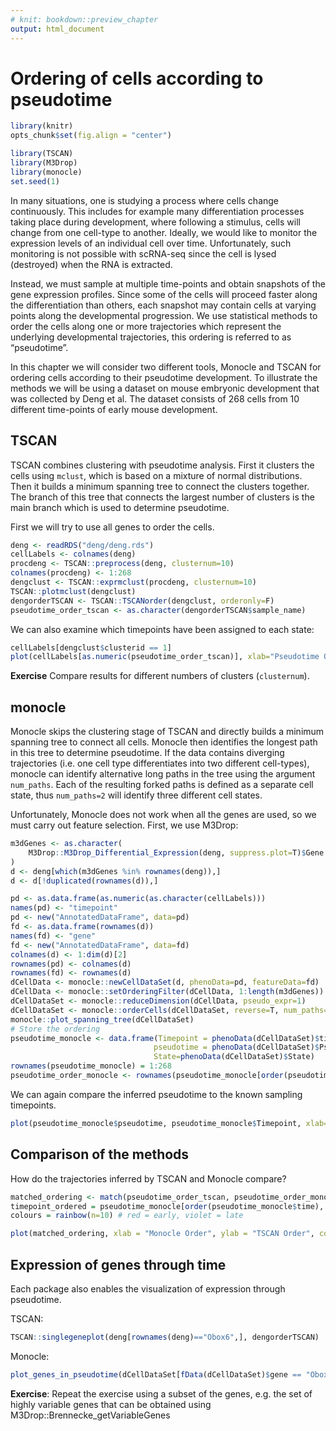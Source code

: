 ```yaml
---
# knit: bookdown::preview_chapter
output: html_document
---
```


# Ordering of cells according to pseudotime

```r
library(knitr)
opts_chunk$set(fig.align = "center")
```
```r
library(TSCAN)
library(M3Drop)
library(monocle)
set.seed(1)
```

In many situations, one is studying a process where cells change
continuously. This includes for example many differentiation processes
taking place during development, where following a stimulus, cells
will change from one cell-type to another. Ideally, we would like to
monitor the expression levels of an individual cell over
time. Unfortunately, such monitoring is not possible with scRNA-seq
since the cell is lysed (destroyed) when the RNA is extracted.

Instead, we must sample at multiple time-points and obtain snapshots of
the gene expression profiles. Since some of the cells will
proceed faster along the differentiation than others, each snapshot may contain
cells at varying points along the developmental progression. We use statistical methods
 to order the cells along one or more trajectories which represent the underlying
 developmental trajectories, this ordering is referred to as "pseudotime".

In this chapter we will consider two different tools, Monocle and
TSCAN for ordering cells according to their pseudotime development. To
illustrate the methods we will be using a dataset on mouse embryonic
development that was collected by Deng et al. The dataset consists of
268 cells from 10 different time-points of early mouse development.

## TSCAN

TSCAN combines clustering with pseudotime analysis. First it clusters the cells using `mclust`, 
which is based on a mixture of normal distributions. Then it builds a minimum spanning tree to connect the clusters together. The branch of this tree that connects the largest number of clusters is the main branch which is used to determine pseudotime.

First we will try to use all genes to order the cells.
```r
deng <- readRDS("deng/deng.rds")
cellLabels <- colnames(deng)
procdeng <- TSCAN::preprocess(deng, clusternum=10)
colnames(procdeng) <- 1:268
dengclust <- TSCAN::exprmclust(procdeng, clusternum=10)
TSCAN::plotmclust(dengclust)
dengorderTSCAN <- TSCAN::TSCANorder(dengclust, orderonly=F)
pseudotime_order_tscan <- as.character(dengorderTSCAN$sample_name)
```

We can also examine which timepoints have been assigned to each state:

```r
cellLabels[dengclust$clusterid == 1]
plot(cellLabels[as.numeric(pseudotime_order_tscan)], xlab="Pseudotime Order", ylab="Timepoint");
```
__Exercise__ Compare results for different numbers of clusters (`clusternum`).

## monocle

Monocle skips the clustering stage of TSCAN and directly builds a minimum spanning tree to connect all cells. Monocle then identifies the longest path in this tree to determine pseudotime. If the data contains diverging trajectories (i.e. one cell type differentiates into two different cell-types), monocle can identify alternative long paths in the tree using the argument `num_paths`. Each of the resulting forked paths is defined as a separate cell state, thus `num_paths=2` will identify three different cell states.

Unfortunately, Monocle does not work when all the genes are used, so
we must carry out feature selection. First, we use M3Drop:
```r
m3dGenes <- as.character(
    M3Drop::M3Drop_Differential_Expression(deng, suppress.plot=T)$Gene
)
d <- deng[which(m3dGenes %in% rownames(deng)),]
d <- d[!duplicated(rownames(d)),]
```

```r
pd <- as.data.frame(as.numeric(as.character(cellLabels)))
names(pd) <- "timepoint"
pd <- new("AnnotatedDataFrame", data=pd)
fd <- as.data.frame(rownames(d))
names(fd) <- "gene"
fd <- new("AnnotatedDataFrame", data=fd)
colnames(d) <- 1:dim(d)[2]
rownames(pd) <- colnames(d)
rownames(fd) <- rownames(d)
dCellData <- monocle::newCellDataSet(d, phenoData=pd, featureData=fd)
dCellData <- monocle::setOrderingFilter(dCellData, 1:length(m3dGenes))
dCellDataSet <- monocle::reduceDimension(dCellData, pseudo_expr=1)
dCellDataSet <- monocle::orderCells(dCellDataSet, reverse=T, num_paths=2)
monocle::plot_spanning_tree(dCellDataSet)
# Store the ordering
pseudotime_monocle <- data.frame(Timepoint = phenoData(dCellDataSet)$timepoint, 
                                pseudotime = phenoData(dCellDataSet)$Pseudotime, 
                                State=phenoData(dCellDataSet)$State)
rownames(pseudotime_monocle) = 1:268
pseudotime_order_monocle <- rownames(pseudotime_monocle[order(pseudotime_monocle$pseudotime), ])
```
We can again compare the inferred pseudotime to the known sampling timepoints.
```r
plot(pseudotime_monocle$pseudotime, pseudotime_monocle$Timepoint, xlab="Pseudotime", ylab="Timepoint")
```

## Comparison of the methods

How do the trajectories inferred by TSCAN and Monocle compare?
```r
matched_ordering <- match(pseudotime_order_tscan, pseudotime_order_monocle)
timepoint_ordered = pseudotime_monocle[order(pseudotime_monocle$time), 1]
colours = rainbow(n=10) # red = early, violet = late

plot(matched_ordering, xlab = "Monocle Order", ylab = "TSCAN Order", col=colours[timepoint_ordered], pch=16)
```

## Expression of genes through time
Each package also enables the visualization of expression through pseudotime.

TSCAN:
```r
TSCAN::singlegeneplot(deng[rownames(deng)=="Obox6",], dengorderTSCAN)
```
Monocle:
```r
plot_genes_in_pseudotime(dCellDataSet[fData(dCellDataSet)$gene == "Obox6",], color_by="timepoint")
```
__Exercise__: Repeat the exercise using a subset of the genes, e.g. the set of highly variable genes that can be obtained using M3Drop::Brennecke_getVariableGenes
